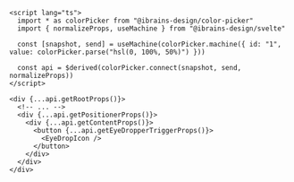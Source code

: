 ```svelte {14-16}
<script lang="ts">
  import * as colorPicker from "@ibrains-design/color-picker"
  import { normalizeProps, useMachine } from "@ibrains-design/svelte"

  const [snapshot, send] = useMachine(colorPicker.machine({ id: "1", value: colorPicker.parse("hsl(0, 100%, 50%)") }))

  const api = $derived(colorPicker.connect(snapshot, send, normalizeProps))
</script>

<div {...api.getRootProps()}>
  <!-- ... -->
  <div {...api.getPositionerProps()}>
    <div {...api.getContentProps()}>
      <button {...api.getEyeDropperTriggerProps()}>
        <EyeDropIcon />
      </button>
    </div>
  </div>
</div>
```
